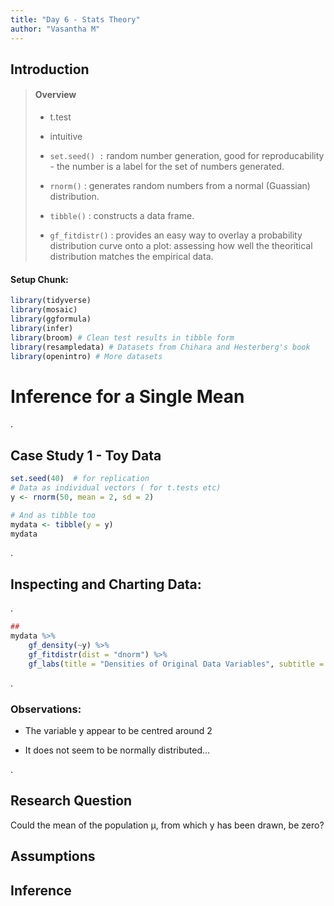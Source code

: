 ```yaml
---
title: "Day 6 - Stats Theory"
author: "Vasantha M"
---
```


## Introduction

> #### Overview
>
> -   t.test
>
> -   intuitive
>
> <!-- -->
>
> -   `set.seed() :` random number generation, good for reproducability - the number is a label for the set of numbers generated.
>
> -   `rnorm()` : generates random numbers from a normal (Guassian) distribution.
>
> -   `tibble()` : constructs a data frame.
>
> -   `gf_fitdistr()` : provides an easy way to overlay a probability distribution curve onto a plot: assessing how well the theoritical distribution matches the empirical data.

#### Setup Chunk:

```r
library(tidyverse)
library(mosaic)
library(ggformula)
library(infer)
library(broom) # Clean test results in tibble form
library(resampledata) # Datasets from Chihara and Hesterberg's book
library(openintro) # More datasets
```

# Inference for a Single Mean

.

## Case Study 1 - Toy Data

```r
set.seed(40)  # for replication
# Data as individual vectors ( for t.tests etc)
y <- rnorm(50, mean = 2, sd = 2)

# And as tibble too
mydata <- tibble(y = y)
mydata
```

.

## Inspecting and Charting Data:

.

```r
##
mydata %>%
    gf_density(~y) %>%
    gf_fitdistr(dist = "dnorm") %>%
    gf_labs(title = "Densities of Original Data Variables", subtitle = "Compared with Normal Density")
```

.

### Observations:

-   The variable y appear to be centred around 2

-   It does not seem to be normally distributed…

.

## Research Question

Could the mean of the population μ, from which y has been drawn, be zero?

## Assumptions

## Inference
